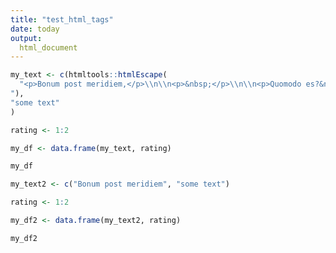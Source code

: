 ```yaml
---
title: "test_html_tags"
date: today
output:
  html_document
---
```


```r

my_text <- c(htmltools::htmlEscape(
  "<p>Bonum post meridiem,</p>\\n\\n<p>&nbsp;</p>\\n\\n<p>Quomodo es?&nbsp;(Ego sum)&nbsp;</p>\\n\\n<p>Lorem ipsum dolor sit amet, consectetur adipiscing elit. Curabitur vehicula&nbsp;.</p>\\n\\n<p>&nbsp;</p>\\n\\n<p>&nbsp;</p>\\n\\n<p><strong>Lorem ipsum dolor sit amet:</strong></p>\\n\\n<p>&nbsp;</p>\\n\\n<p>01: 01/01/2024 - 01/07/2024</p>\\n\\n<p><p>Gratias tibi,</p>\\n\\n<p>Lorem</p>\\n
"),
"some text"
)

rating <- 1:2

my_df <- data.frame(my_text, rating)

my_df

```

```r

my_text2 <- c("Bonum post meridiem", "some text")

rating <- 1:2

my_df2 <- data.frame(my_text2, rating)

my_df2

```
